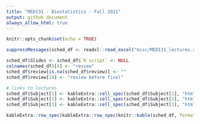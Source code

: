```yaml
---
title: "MED131 - Biostatistics - Fall 2021"
output: github_document
always_allow_html: true
---
```


```r
knitr::opts_chunk$set(echo = TRUE)
```

```r
suppressMessages(sched_df <- readxl::read_excel("misc/MED131_lectures.xlsx"))

sched_df$Slides <- sched_df$`R script` <- NULL
colnames(sched_df)[4] <- "review"
sched_df$review[is.na(sched_df$review)] <- ""
sched_df$review[14] <- "review before final"

# links to lectures
sched_df$Subject[1] <- kableExtra::cell_spec(sched_df$Subject[1], "html", link = "https://github.com/egeulgen/MED131_21_22/blob/main/lectures/1.descriptive.pdf")
sched_df$Subject[2] <- kableExtra::cell_spec(sched_df$Subject[2], "html", link = "https://github.com/egeulgen/MED131_21_22/blob/main/lectures/2.descriptive.pdf")
sched_df$Subject[3] <- kableExtra::cell_spec(sched_df$Subject[3], "html", link = "https://github.com/egeulgen/MED131_21_22/blob/main/lectures/3.hypothesis_testing_one_sample.pdf")

kableExtra::row_spec(kableExtra::row_spec(knitr::kable(sched_df, format = "html", escape = FALSE), which(grepl("Midterm", sched_df$Subject)), bold = TRUE, background = "#F4B41A"), nrow(sched_df), bold = TRUE, background = "#E2725A")
```